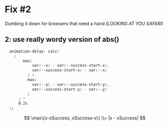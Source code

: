 
# Fix #2

Dumbing it down for browsers that need a hand _(LOOKING AT YOU SAFARI)_

## 2: use really wordy version of abs()
```css
  animation-delay: calc(
    (
        max(
            var(--x) - var(--success-start-x),
            var(--success-start-x) - var(--x)
          ) +
          max(
            var(--y) - var(--success-start-y),
            var(--success-start-y) - var(--y)
          )
      ) *
      0.2s
  );
```

$$
\max\{x-xSuccess, xSuccess-x\} \\= |x - xSuccess|
$$
